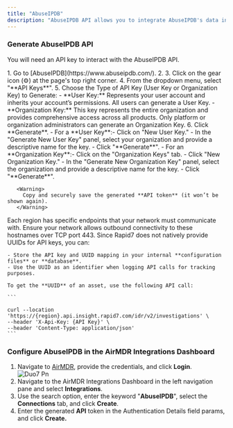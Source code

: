 ```yaml
---
title: "AbuseIPDB"
description: "AbuseIPDB API allows you to integrate AbuseIPDB's data into applications, check the reputation of IP addresses and report abusive IPs. This API is useful for applications that need to prevent malicious activities such as hacking attempts, DDoS attacks, and spam."
---
```


### Generate AbuseIPDB API

You will need an API key to interact with the AbuseIPDB API.

<Steps>
  <Step title="Access AbuseIPDB Platform">
    1. Go to [AbuseIPDB](https://www.abuseipdb.com/).
    2. 
    3. Click on the gear icon (⚙️) at the page's top right corner.
    4. From the dropdown menu, select "**API Keys**".
    5. Choose the Type of API Key (User Key or Organization Key) to Generate:
       - **User Key:** Represents your user account and inherits your account’s permissions. All users can generate a User Key.
       - **Organization Key:** This key represents the entire organization and provides comprehensive access across all products. Only platform or organization administrators can generate an Organization Key.
    6. Click **Generate**.
       - For a **User Key**:​
         - Click on "New User Key."
         - In the "Generate New User Key" panel, select your organization and provide a descriptive name for the key.
         - Click "**Generate**".
       - For an **Organization Key**:​
         - Click on the "Organization Keys" tab.
         - Click "New Organization Key."
         - In the "Generate New Organization Key" panel, select the organization and provide a descriptive name for the key.
         - Click "**Generate**".

       <Warning>
         Copy and securely save the generated **API token** (it won’t be shown again).
       </Warning>
  </Step>
  <Step title="Determine Data Storage Region">
    <Info>
      Each region has specific endpoints that your network must communicate with.
    </Info>
    <Tip>
      Ensure your network allows outbound connectivity to these hostnames over TCP port 443.
    </Tip>
  </Step>
  <Step title="Associate the UUID with Your API Key">
    Since Rapid7 does not natively provide UUIDs for API keys, you can:

    - Store the API key and UUID mapping in your internal **configuration files** or **database**.
    - Use the UUID as an identifier when logging API calls for tracking purposes.

    To get the **UUID** of an asset, use the following API call:

    ```
    
    curl --location 'https://{region}.api.insight.rapid7.com/idr/v2/investigations' \
    --header 'X-Api-Key: {API Key}' \
    --header 'Content-Type: application/json'
    ```
  </Step>
</Steps>

### Configure AbuseIPDB in the AirMDR Integrations Dashboard

1. Navigate to [AirMDR](https://app.airmdr.com/auth/login), provide the credentials, and click **Login**.\
   ![Duo7 Pn](/images/Duo7.png)
2. Navigate to the AirMDR Integrations Dashboard in the left navigation pane and select **Integrations**.
3. Use the search option, enter the keyword "**AbuseIPDB**", select the **Connections** tab, and click **Create**.
4. Enter the generated **API** token in the Authentication Details field params, and click **Create.**